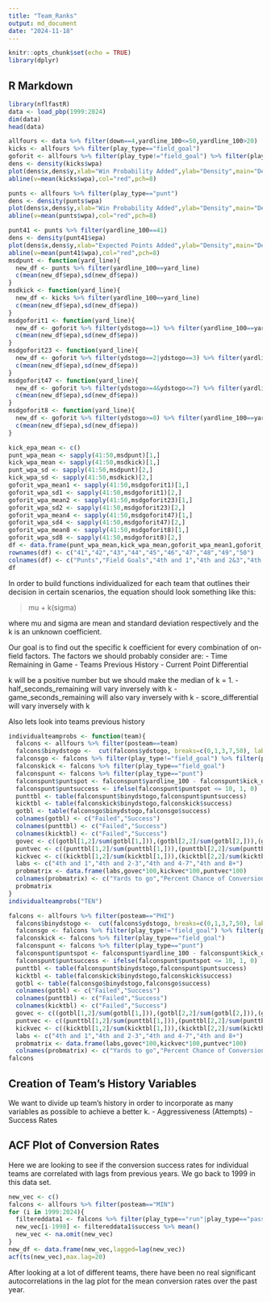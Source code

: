 ```yaml
---
title: "Team_Ranks"
output: md_document
date: "2024-11-18"
---
```


```r
knitr::opts_chunk$set(echo = TRUE)
library(dplyr)
```

## R Markdown

```r
library(nflfastR)
data <- load_pbp(1999:2024)
dim(data)
head(data)
```

```r
allfours <- data %>% filter(down==4,yardline_100<=50,yardline_100>20)
kicks <- allfours %>% filter(play_type=="field_goal")
goforit <- allfours %>% filter(play_type!="field_goal") %>% filter(play_type!="punt") %>% filter(play_type!="no_play")
dens <- density(kicks$wpa)
plot(dens$x,dens$y,xlab="Win Probability Added",ylab="Density",main="Density of WPA on Attempted Field Goals")
abline(v=mean(kicks$wpa),col="red",pch=8)
```
```r
punts <- allfours %>% filter(play_type=="punt")
dens <- density(punts$wpa)
plot(dens$x,dens$y,xlab="Win Probability Added",ylab="Density",main="Density of WPA on Punts")
abline(v=mean(punts$wpa),col="red",pch=8)
```
```r
punt41 <- punts %>% filter(yardline_100==41)
dens <- density(punt41$epa)
plot(dens$x,dens$y,xlab="Expected Points Added",ylab="Density",main="Density of EPA on Punts")
abline(v=mean(punt41$wpa),col="red",pch=8)
msdpunt <- function(yard_line){
  new_df <- punts %>% filter(yardline_100==yard_line)
  c(mean(new_df$epa),sd(new_df$epa))
}
msdkick <- function(yard_line){
  new_df <- kicks %>% filter(yardline_100==yard_line)
  c(mean(new_df$epa),sd(new_df$epa))
}
msdgoforit1 <- function(yard_line){
  new_df <- goforit %>% filter(ydstogo==1) %>% filter(yardline_100==yard_line)
  c(mean(new_df$epa),sd(new_df$epa))
}
msdgoforit23 <- function(yard_line){
  new_df <- goforit %>% filter(ydstogo==2|ydstogo==3) %>% filter(yardline_100==yard_line)
  c(mean(new_df$epa),sd(new_df$epa))
}
msdgoforit47 <- function(yard_line){
  new_df <- goforit %>% filter(ydstogo>=4&ydstogo<=7) %>% filter(yardline_100==yard_line)
  c(mean(new_df$epa),sd(new_df$epa))
}
msdgoforit8 <- function(yard_line){
  new_df <- goforit %>% filter(ydstogo>=8) %>% filter(yardline_100==yard_line)
  c(mean(new_df$epa),sd(new_df$epa))
}
```
```r
kick_epa_mean <- c()
punt_wpa_mean <- sapply(41:50,msdpunt)[1,]
kick_wpa_mean <- sapply(41:50,msdkick)[1,]
punt_wpa_sd <- sapply(41:50,msdpunt)[2,]
kick_wpa_sd <- sapply(41:50,msdkick)[2,]
goforit_wpa_mean1 <- sapply(41:50,msdgoforit1)[1,]
goforit_wpa_sd1 <- sapply(41:50,msdgoforit1)[2,]
goforit_wpa_mean2 <- sapply(41:50,msdgoforit23)[1,]
goforit_wpa_sd2 <- sapply(41:50,msdgoforit23)[2,]
goforit_wpa_mean4 <- sapply(41:50,msdgoforit47)[1,]
goforit_wpa_sd4 <- sapply(41:50,msdgoforit47)[2,]
goforit_wpa_mean8 <- sapply(41:50,msdgoforit8)[1,]
goforit_wpa_sd8 <- sapply(41:50,msdgoforit8)[2,]
df <- data.frame(punt_wpa_mean,kick_wpa_mean,goforit_wpa_mean1,goforit_wpa_mean2,goforit_wpa_mean4,goforit_wpa_mean8,punt_wpa_sd,kick_wpa_sd,goforit_wpa_sd1,goforit_wpa_sd2,goforit_wpa_sd4,goforit_wpa_sd8)
rownames(df) <- c("41","42","43","44","45","46","47","48","49","50")
colnames(df) <- c("Punts","Field Goals","4th and 1","4th and 2&3","4th and 4-7","4th and 8+","SD of Punts","SD of Field Goals","SD of 4th and 1","SD of 4th and 2&3","SD of 4th and 4-7", "SD of 4th and 8+")
df
```


In order to build functions individualized for each team that outlines their decision in certain scenarios, the equation should look something like this:

> mu + k(sigma)

where mu and sigma are mean and standard deviation respectively and the k is an unknown coefficient.

Our goal is to find out the specific k coefficient for every combination of on-field factors. The factors we should probably consider are:
- Time Remaining in Game
- Teams Previous History
- Current Point Differential

k will be a positive number but we should make the median of k = 1.
- half_seconds_remaining will vary inversely with k
- game_seconds_remaining will also vary inversely with k
- score_differential will vary inversely with k

Also lets look into teams previous history

```r
individualteamprobs <- function(team){
  falcons <- allfours %>% filter(posteam==team)
  falcons$binydstogo <-  cut(falcons$ydstogo, breaks=c(0,1,3,7,50), labels=c("4th and 1","4th and 2-3","4th and 4-7","4th and 8+"))
  falconsgo <- falcons %>% filter(play_type!="field_goal") %>% filter(play_type!="punt") %>% filter(play_type!="no_play")
  falconskick <- falcons %>% filter(play_type=="field_goal")
  falconspunt <- falcons %>% filter(play_type=="punt")
  falconspunt$puntspot <- falconspunt$yardline_100 - falconspunt$kick_distance
  falconspunt$puntsuccess <- ifelse(falconspunt$puntspot <= 10, 1, 0)
  punttbl <- table(falconspunt$binydstogo,falconspunt$puntsuccess)
  kicktbl <- table(falconskick$binydstogo,falconskick$success)
  gotbl <- table(falconsgo$binydstogo,falconsgo$success)
  colnames(gotbl) <- c("Failed","Success")
  colnames(punttbl) <- c("Failed","Success")
  colnames(kicktbl) <- c("Failed","Success")
  govec <- c((gotbl[1,2]/sum(gotbl[1,])),(gotbl[2,2]/sum(gotbl[2,])),(gotbl[3,2]/sum(gotbl[3,])),(gotbl[4,2]/sum(gotbl[4,])))
  puntvec <- c((punttbl[1,2]/sum(punttbl[1,])),(punttbl[2,2]/sum(punttbl[2,])),(punttbl[3,2]/sum(punttbl[3,])),(punttbl[4,2]/sum(punttbl[4,])))
  kickvec <- c((kicktbl[1,2]/sum(kicktbl[1,])),(kicktbl[2,2]/sum(kicktbl[2,])),(kicktbl[3,2]/sum(kicktbl[3,])),(kicktbl[4,2]/sum(kicktbl[4,])))
  labs <- c("4th and 1","4th and 2-3","4th and 4-7","4th and 8+")
  probmatrix <- data.frame(labs,govec*100,kickvec*100,puntvec*100)
  colnames(probmatrix) <- c("Yards to go","Percent Chance of Conversion", "Percent Chance of Field Goal","Percent Chance of Punt inside 10 yard line")
  probmatrix
}
individualteamprobs("TEN")
```

```r
falcons <- allfours %>% filter(posteam=="PHI")
  falcons$binydstogo <-  cut(falcons$ydstogo, breaks=c(0,1,3,7,50), labels=c("4th and 1","4th and 2-3","4th and 4-7","4th and 8+"))
  falconsgo <- falcons %>% filter(play_type!="field_goal") %>% filter(play_type!="punt") %>% filter(play_type!="no_play")
  falconskick <- falcons %>% filter(play_type=="field_goal")
  falconspunt <- falcons %>% filter(play_type=="punt")
  falconspunt$puntspot <- falconspunt$yardline_100 - falconspunt$kick_distance
  falconspunt$puntsuccess <- ifelse(falconspunt$puntspot <= 10, 1, 0)
  punttbl <- table(falconspunt$binydstogo,falconspunt$puntsuccess)
  kicktbl <- table(falconskick$binydstogo,falconskick$success)
  gotbl <- table(falconsgo$binydstogo,falconsgo$success)
  colnames(gotbl) <- c("Failed","Success")
  colnames(punttbl) <- c("Failed","Success")
  colnames(kicktbl) <- c("Failed","Success")
  govec <- c((gotbl[1,2]/sum(gotbl[1,])),(gotbl[2,2]/sum(gotbl[2,])),(gotbl[3,2]/sum(gotbl[3,])),(gotbl[4,2]/sum(gotbl[4,])))
  puntvec <- c((punttbl[1,2]/sum(punttbl[1,])),(punttbl[2,2]/sum(punttbl[2,])),(punttbl[3,2]/sum(punttbl[3,])),(punttbl[4,2]/sum(punttbl[4,])))
  kickvec <- c((kicktbl[1,2]/sum(kicktbl[1,])),(kicktbl[2,2]/sum(kicktbl[2,])),(kicktbl[3,2]/sum(kicktbl[3,])),(kicktbl[4,2]/sum(kicktbl[4,])))
  labs <- c("4th and 1","4th and 2-3","4th and 4-7","4th and 8+")
  probmatrix <- data.frame(labs,govec*100,kickvec*100,puntvec*100)
  colnames(probmatrix) <- c("Yards to go","Percent Chance of Conversion", "Percent Chance of Field Goal","Percent Chance of Punt inside 10 yard line")
falcons
```
## Creation of Team's History Variables

We want to divide up team's history in order to incorporate as many variables as possible to achieve a better k.
- Aggressiveness (Attempts)
- Success Rates

## ACF Plot of Conversion Rates

Here we are looking to see if the conversion success rates for individual teams are correlated with lags from previous years. We go back to 1999 in this data set.

```r
new_vec <- c()
falcons <- allfours %>% filter(posteam=="MIN")
for (i in 1999:2024){
  filtereddata1 <- falcons %>% filter(play_type=="run"|play_type=="pass") %>% filter(game_date>=i&game_date<i+1)
  new_vec[i-1998] <- filtereddata1$success %>% mean()
  new_vec <- na.omit(new_vec)
}
new_df <- data.frame(new_vec,lagged=lag(new_vec))
acf(ts(new_vec),max.lag=20)
```

After looking at a lot of different teams, there have been no real significant autocorrelations in the lag plot for the mean conversion rates over the past year.
